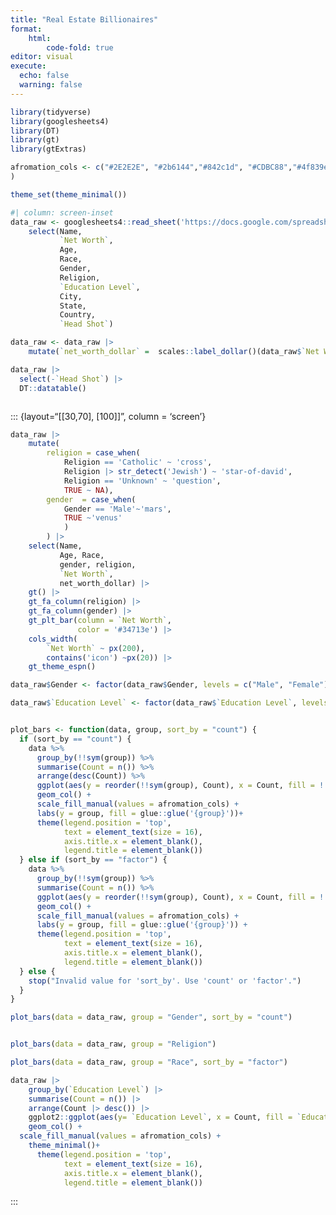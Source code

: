 ```yaml
---
title: "Real Estate Billionaires"
format:
    html:
        code-fold: true
editor: visual
execute: 
  echo: false
  warning: false
---
```


```r
library(tidyverse)
library(googlesheets4)
library(DT)
library(gt)
library(gtExtras)
```

```r
afromation_cols <- c("#2E2E2E", "#2b6144","#842c1d", "#CDBC88","#4f839e", "#bccbf3", "#e4e4e4"
)

theme_set(theme_minimal())
```

```r
#| column: screen-inset
data_raw <- googlesheets4::read_sheet('https://docs.google.com/spreadsheets/d/1ICjbS8SRTXU4VpcypX9Owot3RtCkByDu3sNh0n8Q6-o/edit#gid=0')|> 
    select(Name, 
           `Net Worth`, 
           Age, 
           Race, 
           Gender,
           Religion, 
           `Education Level`,
           City, 
           State,
           Country,
           `Head Shot`)

data_raw <- data_raw |> 
    mutate(`net_worth_dollar` =  scales::label_dollar()(data_raw$`Net Worth`)) 

data_raw |> 
  select(-`Head Shot`) |> 
  DT::datatable()



```

::: {layout="[[30,70], [100]]", column = 'screen'}
```r

data_raw |> 
    mutate(
        religion = case_when(
            Religion == 'Catholic' ~ 'cross',
            Religion |> str_detect('Jewish') ~ 'star-of-david',
            Religion == 'Unknown' ~ 'question',
            TRUE ~ NA),
        gender  = case_when(
            Gender == 'Male'~'mars',
            TRUE ~'venus'
            )
        ) |> 
    select(Name, 
           Age, Race, 
           gender, religion, 
           `Net Worth`,
           net_worth_dollar) |>
    gt() |> 
    gt_fa_column(religion) |> 
    gt_fa_column(gender) |>
    gt_plt_bar(column = `Net Worth`, 
               color = '#34713e') |> 
    cols_width(
        `Net Worth` ~ px(200),
        contains('icon') ~px(20)) |> 
    gt_theme_espn()
```

```r

data_raw$Gender <- factor(data_raw$Gender, levels = c("Male", "Female"))

data_raw$`Education Level` <- factor(data_raw$`Education Level`, levels = c("High School", "Bachelors", "Masters", "Doctorate"))


plot_bars <- function(data, group, sort_by = "count") {
  if (sort_by == "count") {
    data %>%
      group_by(!!sym(group)) %>%
      summarise(Count = n()) %>%
      arrange(desc(Count)) %>%
      ggplot(aes(y = reorder(!!sym(group), Count), x = Count, fill = !!sym(group))) +
      geom_col() +
      scale_fill_manual(values = afromation_cols) +
      labs(y = group, fill = glue::glue('{group}'))+
      theme(legend.position = 'top',
            text = element_text(size = 16), 
            axis.title.x = element_blank(),
            legend.title = element_blank())
  } else if (sort_by == "factor") {
    data %>%
      group_by(!!sym(group)) %>%
      summarise(Count = n()) %>%
      ggplot(aes(y = reorder(!!sym(group), Count), x = Count, fill = !!sym(group))) +
      geom_col() +
      scale_fill_manual(values = afromation_cols) +
      labs(y = group, fill = glue::glue('{group}')) +
      theme(legend.position = 'top',
            text = element_text(size = 16), 
            axis.title.x = element_blank(),
            legend.title = element_blank())
  } else {
    stop("Invalid value for 'sort_by'. Use 'count' or 'factor'.")
  }
}

plot_bars(data = data_raw, group = "Gender", sort_by = "count")


plot_bars(data = data_raw, group = "Religion")

plot_bars(data = data_raw, group = "Race", sort_by = "factor")

data_raw |>
    group_by(`Education Level`) |> 
    summarise(Count = n()) |> 
    arrange(Count |> desc()) |> 
    ggplot2::ggplot(aes(y= `Education Level`, x = Count, fill = `Education Level`)) +
    geom_col() +
  scale_fill_manual(values = afromation_cols) +
    theme_minimal()+
      theme(legend.position = 'top',
            text = element_text(size = 16), 
            axis.title.x = element_blank(),
            legend.title = element_blank())
```
:::
